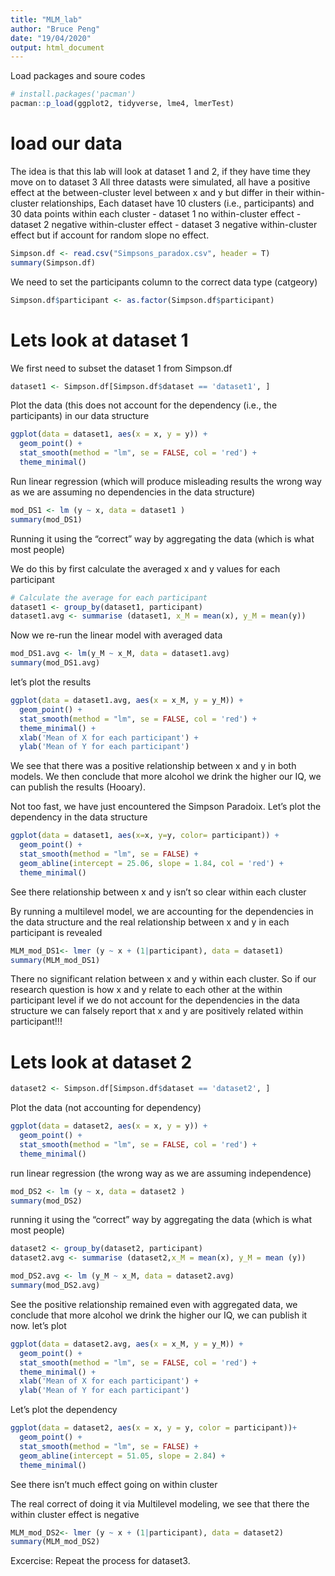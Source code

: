 ```yaml
---
title: "MLM_lab"
author: "Bruce Peng"
date: "19/04/2020"
output: html_document
---
```

Load packages and soure codes
```r
# install.packages('pacman')
pacman::p_load(ggplot2, tidyverse, lme4, lmerTest)
```


# load our data

The idea is that this lab will look at dataset 1 and 2, if they have time they move on to dataset 3
All three datasts were simulated, all have a positive effect at the between-cluster level between x and y but differ in their within-cluster relationships, Each dataset have 10 clusters (i.e., participants) and 30 data points within each cluster
- dataset 1 no within-cluster effect
- dataset 2 negative within-cluster effect
- dataset 3 negative within-cluster effect but if account for random slope no effect. 

```r
Simpson.df <- read.csv("Simpsons_paradox.csv", header = T)
summary(Simpson.df)
```

We need to set the participants column to the correct data type (catgeory)

```r
Simpson.df$participant <- as.factor(Simpson.df$participant)
```


# Lets look at dataset 1

We first need to subset the dataset 1 from Simpson.df
```r
dataset1 <- Simpson.df[Simpson.df$dataset == 'dataset1', ]
```


Plot the data (this does not account for the dependency (i.e., the participants) in our data structure
```r
ggplot(data = dataset1, aes(x = x, y = y)) +
  geom_point() +
  stat_smooth(method = "lm", se = FALSE, col = 'red') +
  theme_minimal()
```
Run linear regression (which will produce misleading results the wrong way as we are assuming no dependencies in the data structure)
```r
mod_DS1 <- lm (y ~ x, data = dataset1 )
summary(mod_DS1)
```


Running it using the "correct" way by aggregating the data (which is what most people)

We do this by first calculate the averaged x and y values for each participant
```r
# Calculate the average for each participant
dataset1 <- group_by(dataset1, participant)
dataset1.avg <- summarise (dataset1, x_M = mean(x), y_M = mean(y))
```

Now we re-run the linear model with averaged data
```r
mod_DS1.avg <- lm(y_M ~ x_M, data = dataset1.avg)
summary(mod_DS1.avg)
```


let's plot the results
```r
ggplot(data = dataset1.avg, aes(x = x_M, y = y_M)) +
  geom_point() +
  stat_smooth(method = "lm", se = FALSE, col = 'red') +
  theme_minimal() +
  xlab('Mean of X for each participant') +
  ylab('Mean of Y for each participant')
```

We see that there was a positive relationship between x and y in both models. We then conclude that more alcohol we drink the higher our IQ, we can publish the results (Hooary). 




Not too fast, we have just encountered the Simpson Paradoix. Let's plot the dependency in the data structure
```r
ggplot(data = dataset1, aes(x=x, y=y, color= participant)) +
  geom_point() +
  stat_smooth(method = "lm", se = FALSE) +
  geom_abline(intercept = 25.06, slope = 1.84, col = 'red') +
  theme_minimal()
```
See there relationship between x and y isn't so clear within each cluster

By running a multilevel model, we are accounting for the dependencies in the data structure and the real relationship between x and y in each participant is revealed
```r
MLM_mod_DS1<- lmer (y ~ x + (1|participant), data = dataset1)
summary(MLM_mod_DS1)
```
There no significant relation between x and y within each cluster. So if our research question is how x and y relate to each other at the within participant level if we do not account for the dependencies in the data structure we can falsely report that x and y are positively related within participant!!!


# Lets look at dataset 2

```r
dataset2 <- Simpson.df[Simpson.df$dataset == 'dataset2', ]
```


Plot the data (not accounting for dependency)
```r
ggplot(data = dataset2, aes(x = x, y = y)) +
  geom_point() +
  stat_smooth(method = "lm", se = FALSE, col = 'red') +
  theme_minimal()
```
run linear regression (the wrong way as we are assuming independence)
```r
mod_DS2 <- lm (y ~ x, data = dataset2 )
summary(mod_DS2)
```
running it using the "correct" way by aggregating the data (which is what most people)
```r
dataset2 <- group_by(dataset2, participant)
dataset2.avg <- summarise (dataset2,x_M = mean(x), y_M = mean (y))

mod_DS2.avg <- lm (y_M ~ x_M, data = dataset2.avg)
summary(mod_DS2.avg)
```

See the positive relationship remained even with aggregated data, we conclude that more alcohol we drink the higher our IQ, we can publish it now. 
let's plot
```r
ggplot(data = dataset2.avg, aes(x = x_M, y = y_M)) +
  geom_point() +
  stat_smooth(method = "lm", se = FALSE, col = 'red') +
  theme_minimal() +  
  xlab('Mean of X for each participant') +
  ylab('Mean of Y for each participant')
```


Let's plot the dependency
```r
ggplot(data = dataset2, aes(x = x, y = y, color = participant))+
  geom_point() +
  stat_smooth(method = "lm", se = FALSE) +
  geom_abline(intercept = 51.05, slope = 2.84) +
  theme_minimal()
```
See there isn't much effect going on within cluster

The real correct of doing it via Multilevel modeling, we see that there the within cluster effect is negative
```r
MLM_mod_DS2<- lmer (y ~ x + (1|participant), data = dataset2)
summary(MLM_mod_DS2)
```

Excercise: Repeat the process for dataset3.
